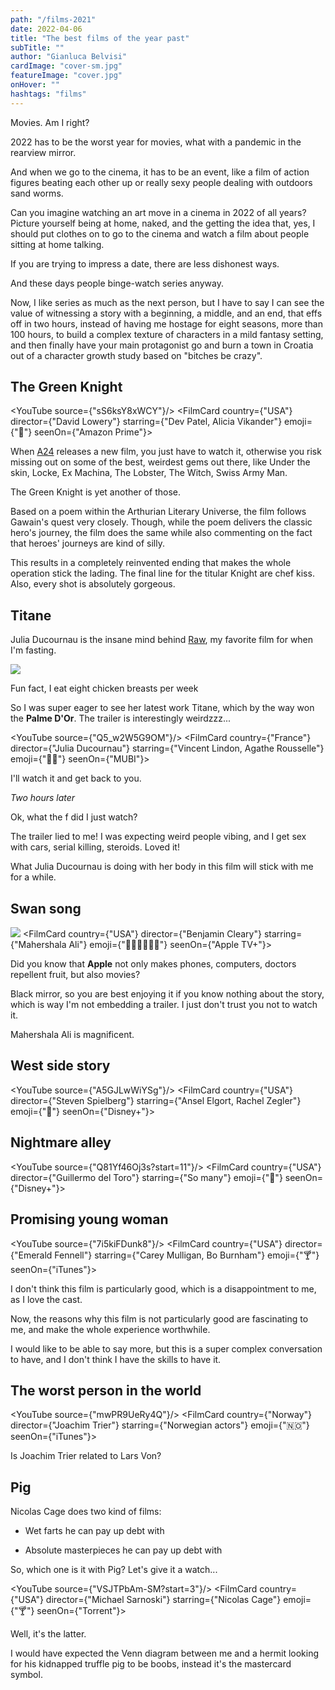 ```yaml
---
path: "/films-2021"
date: 2022-04-06
title: "The best films of the year past"
subTitle: ""
author: "Gianluca Belvisi"
cardImage: "cover-sm.jpg"
featureImage: "cover.jpg"
onHover: ""
hashtags: "films"
---
```



Movies. Am I right?

2022 has to be the worst year for movies, what with a pandemic in the rearview mirror.

And when we go to the cinema, it has to be an event, like a film of action figures beating each other up or really sexy people dealing with outdoors sand worms.

Can you imagine watching an art move in a cinema in 2022 of all years? Picture yourself being at home, naked, and the getting the idea that, yes, I should put clothes on to go to the cinema and watch a film about people sitting at home talking.

If you are trying to impress a date, there are less dishonest ways.

And these days people binge-watch series anyway.

Now, I like series as much as the next person, but I have to say I can see the value of witnessing a story with a beginning, a middle, and an end, that effs off in two hours, instead of having me hostage for eight seasons, more than 100 hours, to build a complex texture of characters in a mild fantasy setting, and then finally have your main protagonist go and burn a town in Croatia out of a character growth study based on "bitches be crazy".

## The Green Knight

<YouTube source={"sS6ksY8xWCY"}/>
<FilmCard country={"USA"} director={"David Lowery"} starring={"Dev Patel, Alicia Vikander"} emoji={"‍🥦"} seenOn={"Amazon Prime"}>
</FilmCard>

When [A24](https://a24films.com/) releases a new film, you just have to watch it, otherwise you risk missing out on some of the best, weirdest gems out there, like Under the skin, Locke, Ex Machina, The Lobster, The Witch, Swiss Army Man.

The Green Knight is yet another of those.

Based on a poem within the Arthurian Literary Universe, the film follows Gawain's quest very closely. Though, while the poem delivers the classic hero's journey, the film does the same while also commenting on the fact that heroes' journeys are kind of silly.

This results in a completely reinvented ending that makes the whole operation stick the lading. The final line for the titular Knight are chef kiss. Also, every shot is absolutely gorgeous.

## Titane

Julia Ducournau is the insane mind behind [Raw](https://www.imdb.com/title/tt4954522/?ref_=nm_knf_i2), my favorite film for when I'm fasting.

![](raw.jpg)

<FigureLabel>Fun fact, I eat eight chicken breasts per week</FigureLabel>

So I was super eager to see her latest work Titane, which by the way won the **Palme D'Or**. The trailer is interestingly weirdzzz...

<YouTube source={"Q5_w2W5G9OM"}/>
<FilmCard country={"France"} director={"Julia Ducournau"} starring={"Vincent Lindon, Agathe Rousselle"} emoji={"😵‍💫"} seenOn={"MUBI"}>
</FilmCard>

I'll watch it and get back to you.

*Two hours later*

Ok, what the f did I just watch?

The trailer lied to me! I was expecting weird people vibing, and I get sex with cars, serial killing, steroids. Loved it!

What Julia Ducournau is doing with her body in this film will stick with me for a while.

## Swan song

![](swansong.jpg)
<FilmCard country={"USA"} director={"Benjamin Cleary"} starring={"Mahershala Ali"} emoji={"👩🏿‍🦲👩🏿‍🦲"} seenOn={"Apple TV+"}>
</FilmCard>

Did you know that **Apple** not only makes phones, computers, doctors repellent fruit, but also movies?

Black mirror, so you are best enjoying it if you know nothing about the story, which is way I'm not embedding a trailer. I just don't trust you not to watch it.

Mahershala Ali is magnificent.

## West side story
<YouTube source={"A5GJLwWiYSg"}/>
<FilmCard country={"USA"} director={"Steven Spielberg"} starring={"Ansel Elgort, Rachel Zegler"} emoji={"🎹"} seenOn={"Disney+"}>
</FilmCard>

## Nightmare alley

<YouTube source={"Q81Yf46Oj3s?start=11"}/>
<FilmCard country={"USA"} director={"Guillermo del Toro"} starring={"So many"} emoji={"🎪"} seenOn={"Disney+"}>
</FilmCard>

## Promising young woman

<YouTube source={"7i5kiFDunk8"}/>
<FilmCard country={"USA"} director={"Emerald Fennell"} starring={"Carey Mulligan, Bo Burnham"} emoji={"🍸"} seenOn={"iTunes"}>
</FilmCard>

I don't think this film is particularly good, which is a disappointment to me, as I love the cast.

Now, the reasons why this film is not particularly good are fascinating to me, and make the whole experience worthwhile.

I would like to be able to say more, but this is a super complex conversation to have, and I don't think I have the skills to have it.



## The worst person in the world

<YouTube source={"mwPR9UeRy4Q"}/>
<FilmCard country={"Norway"} director={"Joachim Trier"} starring={"Norwegian actors"} emoji={"🇳🇴"} seenOn={"iTunes"}>
</FilmCard>

Is Joachim Trier related to Lars Von?

## Pig

Nicolas Cage does two kind of films:

* Wet farts he can pay up debt with

* Absolute masterpieces he can pay up debt with

So, which one is it with Pig? Let's give it a watch...

<YouTube source={"VSJTPbAm-SM?start=3"}/>
<FilmCard country={"USA"} director={"Michael Sarnoski"} starring={"Nicolas Cage"} emoji={"🍸"} seenOn={"Torrent"}>
</FilmCard>

Well, it's the latter.

I would have expected the Venn diagram between me and a hermit looking for his kidnapped truffle pig to be boobs, instead it's the mastercard symbol.

